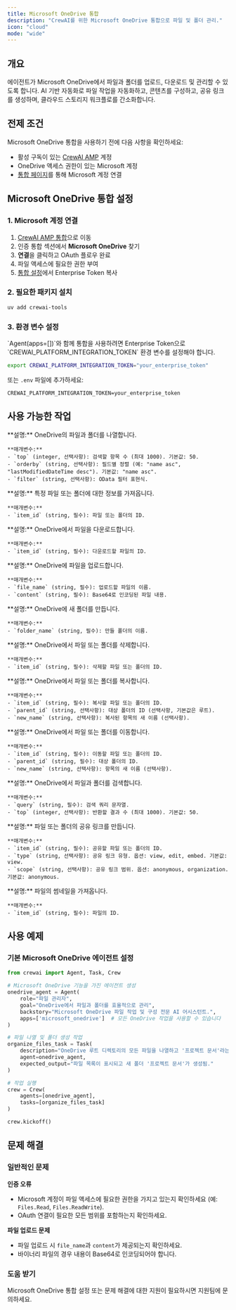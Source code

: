```yaml
---
title: Microsoft OneDrive 통합
description: "CrewAI를 위한 Microsoft OneDrive 통합으로 파일 및 폴더 관리."
icon: "cloud"
mode: "wide"
---
```


## 개요

에이전트가 Microsoft OneDrive에서 파일과 폴더를 업로드, 다운로드 및 관리할 수 있도록 합니다. AI 기반 자동화로 파일 작업을 자동화하고, 콘텐츠를 구성하고, 공유 링크를 생성하며, 클라우드 스토리지 워크플로를 간소화합니다.

## 전제 조건

Microsoft OneDrive 통합을 사용하기 전에 다음 사항을 확인하세요:

- 활성 구독이 있는 [CrewAI AMP](https://app.crewai.com) 계정
- OneDrive 액세스 권한이 있는 Microsoft 계정
- [통합 페이지](https://app.crewai.com/crewai_plus/connectors)를 통해 Microsoft 계정 연결

## Microsoft OneDrive 통합 설정

### 1. Microsoft 계정 연결

1. [CrewAI AMP 통합](https://app.crewai.com/crewai_plus/connectors)으로 이동
2. 인증 통합 섹션에서 **Microsoft OneDrive** 찾기
3. **연결**을 클릭하고 OAuth 플로우 완료
4. 파일 액세스에 필요한 권한 부여
5. [통합 설정](https://app.crewai.com/crewai_plus/settings/integrations)에서 Enterprise Token 복사

### 2. 필요한 패키지 설치

```bash
uv add crewai-tools
```

### 3. 환경 변수 설정

<Note>
  `Agent(apps=[])`와 함께 통합을 사용하려면 Enterprise Token으로 `CREWAI_PLATFORM_INTEGRATION_TOKEN` 환경 변수를 설정해야 합니다.
</Note>

```bash
export CREWAI_PLATFORM_INTEGRATION_TOKEN="your_enterprise_token"
```

또는 `.env` 파일에 추가하세요:

```
CREWAI_PLATFORM_INTEGRATION_TOKEN=your_enterprise_token
```

## 사용 가능한 작업

<AccordionGroup>
  <Accordion title="microsoft_onedrive/list_files">
    **설명:** OneDrive의 파일과 폴더를 나열합니다.

    **매개변수:**
    - `top` (integer, 선택사항): 검색할 항목 수 (최대 1000). 기본값: 50.
    - `orderby` (string, 선택사항): 필드별 정렬 (예: "name asc", "lastModifiedDateTime desc"). 기본값: "name asc".
    - `filter` (string, 선택사항): OData 필터 표현식.
  </Accordion>

  <Accordion title="microsoft_onedrive/get_file_info">
    **설명:** 특정 파일 또는 폴더에 대한 정보를 가져옵니다.

    **매개변수:**
    - `item_id` (string, 필수): 파일 또는 폴더의 ID.
  </Accordion>

  <Accordion title="microsoft_onedrive/download_file">
    **설명:** OneDrive에서 파일을 다운로드합니다.

    **매개변수:**
    - `item_id` (string, 필수): 다운로드할 파일의 ID.
  </Accordion>

  <Accordion title="microsoft_onedrive/upload_file">
    **설명:** OneDrive에 파일을 업로드합니다.

    **매개변수:**
    - `file_name` (string, 필수): 업로드할 파일의 이름.
    - `content` (string, 필수): Base64로 인코딩된 파일 내용.
  </Accordion>

  <Accordion title="microsoft_onedrive/create_folder">
    **설명:** OneDrive에 새 폴더를 만듭니다.

    **매개변수:**
    - `folder_name` (string, 필수): 만들 폴더의 이름.
  </Accordion>

  <Accordion title="microsoft_onedrive/delete_item">
    **설명:** OneDrive에서 파일 또는 폴더를 삭제합니다.

    **매개변수:**
    - `item_id` (string, 필수): 삭제할 파일 또는 폴더의 ID.
  </Accordion>

  <Accordion title="microsoft_onedrive/copy_item">
    **설명:** OneDrive에서 파일 또는 폴더를 복사합니다.

    **매개변수:**
    - `item_id` (string, 필수): 복사할 파일 또는 폴더의 ID.
    - `parent_id` (string, 선택사항): 대상 폴더의 ID (선택사항, 기본값은 루트).
    - `new_name` (string, 선택사항): 복사된 항목의 새 이름 (선택사항).
  </Accordion>

  <Accordion title="microsoft_onedrive/move_item">
    **설명:** OneDrive에서 파일 또는 폴더를 이동합니다.

    **매개변수:**
    - `item_id` (string, 필수): 이동할 파일 또는 폴더의 ID.
    - `parent_id` (string, 필수): 대상 폴더의 ID.
    - `new_name` (string, 선택사항): 항목의 새 이름 (선택사항).
  </Accordion>

  <Accordion title="microsoft_onedrive/search_files">
    **설명:** OneDrive에서 파일과 폴더를 검색합니다.

    **매개변수:**
    - `query` (string, 필수): 검색 쿼리 문자열.
    - `top` (integer, 선택사항): 반환할 결과 수 (최대 1000). 기본값: 50.
  </Accordion>

  <Accordion title="microsoft_onedrive/share_item">
    **설명:** 파일 또는 폴더의 공유 링크를 만듭니다.

    **매개변수:**
    - `item_id` (string, 필수): 공유할 파일 또는 폴더의 ID.
    - `type` (string, 선택사항): 공유 링크 유형. 옵션: view, edit, embed. 기본값: view.
    - `scope` (string, 선택사항): 공유 링크 범위. 옵션: anonymous, organization. 기본값: anonymous.
  </Accordion>

  <Accordion title="microsoft_onedrive/get_thumbnails">
    **설명:** 파일의 썸네일을 가져옵니다.

    **매개변수:**
    - `item_id` (string, 필수): 파일의 ID.
  </Accordion>
</AccordionGroup>

## 사용 예제

### 기본 Microsoft OneDrive 에이전트 설정

```python
from crewai import Agent, Task, Crew

# Microsoft OneDrive 기능을 가진 에이전트 생성
onedrive_agent = Agent(
    role="파일 관리자",
    goal="OneDrive에서 파일과 폴더를 효율적으로 관리",
    backstory="Microsoft OneDrive 파일 작업 및 구성 전문 AI 어시스턴트.",
    apps=['microsoft_onedrive']  # 모든 OneDrive 작업을 사용할 수 있습니다
)

# 파일 나열 및 폴더 생성 작업
organize_files_task = Task(
    description="OneDrive 루트 디렉토리의 모든 파일을 나열하고 '프로젝트 문서'라는 새 폴더를 만드세요.",
    agent=onedrive_agent,
    expected_output="파일 목록이 표시되고 새 폴더 '프로젝트 문서'가 생성됨."
)

# 작업 실행
crew = Crew(
    agents=[onedrive_agent],
    tasks=[organize_files_task]
)

crew.kickoff()
```

## 문제 해결

### 일반적인 문제

**인증 오류**
- Microsoft 계정이 파일 액세스에 필요한 권한을 가지고 있는지 확인하세요 (예: `Files.Read`, `Files.ReadWrite`).
- OAuth 연결이 필요한 모든 범위를 포함하는지 확인하세요.

**파일 업로드 문제**
- 파일 업로드 시 `file_name`과 `content`가 제공되는지 확인하세요.
- 바이너리 파일의 경우 내용이 Base64로 인코딩되어야 합니다.

### 도움 받기

<Card title="도움이 필요하신가요?" icon="headset" href="mailto:support@crewai.com">
  Microsoft OneDrive 통합 설정 또는 문제 해결에 대한 지원이 필요하시면 지원팀에 문의하세요.
</Card>
